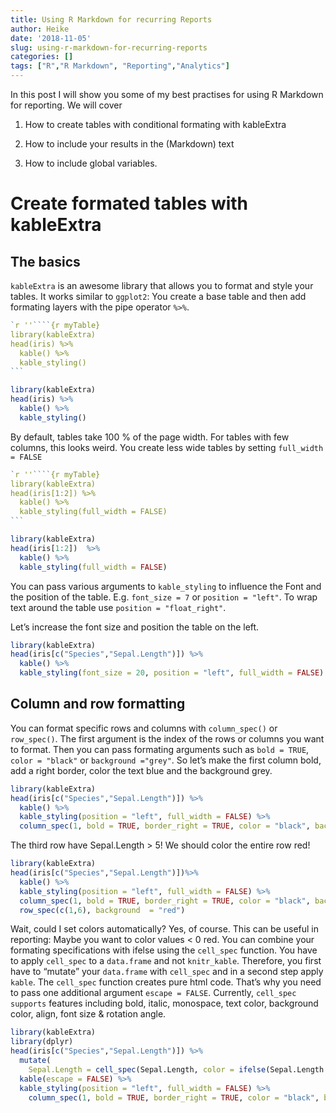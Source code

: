 ```yaml
---
title: Using R Markdown for recurring Reports
author: Heike
date: '2018-11-05'
slug: using-r-markdown-for-recurring-reports
categories: []
tags: ["R","R Markdown", "Reporting","Analytics"]
---
```


In this post I will show you some of my best practises for using R Markdown for reporting. We will cover

1. How to create tables with conditional formating with kableExtra

2. How to include your results in the (Markdown) text

3. How to include global variables.

# Create formated tables with kableExtra

## The basics

`kableExtra` is an awesome library that allows you to format and style your tables. It works similar to `ggplot2`: You create a base table and then add formating layers with the pipe operator `%>%`.

````r
`r ''````{r myTable}
library(kableExtra)
head(iris) %>%
  kable() %>%
  kable_styling()
```
````

```r
library(kableExtra)
head(iris) %>%
  kable() %>%
  kable_styling()
```



By default, tables take 100 % of the page width. For tables with few columns, this looks weird. You create less wide tables by setting ` full_width = FALSE`

````r
`r ''````{r myTable}
library(kableExtra)
head(iris[1:2]) %>%
  kable() %>%
  kable_styling(full_width = FALSE)
```
````

```r
library(kableExtra)
head(iris[1:2])  %>%
  kable() %>%
  kable_styling(full_width = FALSE)
```

You can pass various arguments to `kable_styling` to influence the Font and the position of the table. E.g. `font_size = 7` or `position = "left"`. To wrap text around the table use `position = "float_right"`.

Let's increase the font size and position the table on the left.

```r
library(kableExtra)
head(iris[c("Species","Sepal.Length")]) %>%
  kable() %>%
  kable_styling(font_size = 20, position = "left", full_width = FALSE)
```

## Column and row formatting

You can format specific rows and columns with `column_spec()` or `row_spec()`. The first argument is the index of the rows or columns you want to format. Then you can pass formating arguments such as `bold = TRUE`, `color = "black"` or `background ="grey"`. So let's make the first column bold, add a right border, color the text blue and the background grey.

```r
library(kableExtra)
head(iris[c("Species","Sepal.Length")]) %>%
  kable() %>%
  kable_styling(position = "left", full_width = FALSE) %>%
  column_spec(1, bold = TRUE, border_right = TRUE, color = "black", background = "lightgrey")
```

The third row have Sepal.Length > 5! We should color the entire row red!

```r
library(kableExtra)
head(iris[c("Species","Sepal.Length")])%>%
  kable() %>%
  kable_styling(position = "left", full_width = FALSE) %>%
  column_spec(1, bold = TRUE, border_right = TRUE, color = "black", background = "lightgrey") %>%
  row_spec(c(1,6), background  = "red")
```

Wait, could I set colors automatically? Yes, of course. This can be useful in reporting: Maybe you want to color values < 0 red. You can combine your formating specifications with ifelse using the `cell_spec` function. You have to apply `cell_spec` to a `data.frame` and not `knitr_kable`. Therefore, you first have to "mutate" your `data.frame` with `cell_spec` and in a second step apply `kable`. The `cell_spec` function creates pure html code. That's why you need to pass  one additional argument `escape = FALSE`. Currently, `cell_spec supports` features including bold, italic, monospace, text color, background color, align, font size & rotation angle. 

```r
library(kableExtra)
library(dplyr)
head(iris[c("Species","Sepal.Length")]) %>%
  mutate(
    Sepal.Length = cell_spec(Sepal.Length, color = ifelse(Sepal.Length > 5, "green","red"))) %>%
  kable(escape = FALSE) %>%
  kable_styling(position = "left", full_width = FALSE) %>%
    column_spec(1, bold = TRUE, border_right = TRUE, color = "black", background = "lightgrey")
  
```